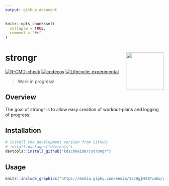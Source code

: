 ```yaml
---
output: github_document
---
```


<!-- README.md is generated from README.Rmd. Please edit that file -->

```r
knitr::opts_chunk$set(
  collapse = TRUE,
  comment = "#>"
)
```

# strongr <img src="man/figures/logo.png" align="right" width="120" />

<!-- badges: start -->
[![R-CMD-check](https://github.com/kdschneider/strongr/actions/workflows/check-standard.yaml/badge.svg)](https://github.com/kdschneider/strongr/actions/workflows/check-standard.yaml)
[![codecov](https://codecov.io/gh/kdschneider/strongr/branch/main/graph/badge.svg?token=O2M43ZA074)](https://codecov.io/gh/kdschneider/strongr)
[![Lifecycle: experimental](https://img.shields.io/badge/lifecycle-experimental-orange.svg)](https://lifecycle.r-lib.org/articles/stages.html#experimental)
<!-- badges: end -->

> Work in progress!

## Overview

The goal of strongr is to allow easy creation of workout-plans and logging of progress.
  
## Installation

```r
# Install the development version from GitHub:
# install.packages("devtools")
devtools::install_github("kdschneider/strongr")
```

## Usage

```r
knitr::include_graphics("https://media.giphy.com/media/133UgjM4IPvxbq/giphy.gif")
```

